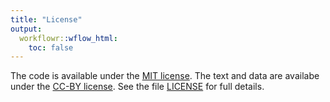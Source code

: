 ```yaml
---
title: "License"
output:
  workflowr::wflow_html:
    toc: false
---
```


The code is available under the [MIT license]. The text and data are availabe under the [CC-BY license]. See the file [LICENSE] for full details.

[MIT license]: https://opensource.org/licenses/MIT
[CC-BY license]: https://creativecommons.org/licenses/by/4.0/legalcode
[LICENSE]: https://github.com/LSun/truncash/blob/master/LICENSE
